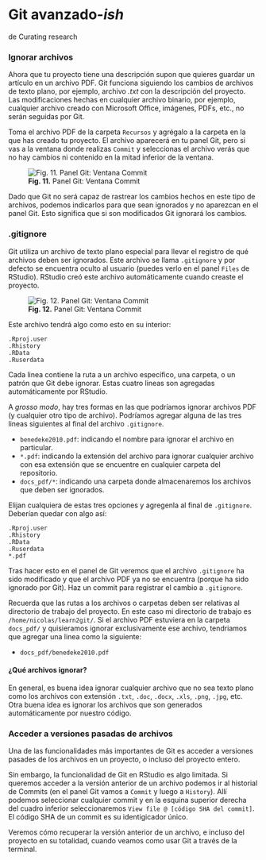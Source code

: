# Git avanzado-_ish_

de Curating research

### Ignorar archivos

Ahora que tu proyecto tiene una descripción supon que quieres guardar un artículo en un archivo PDF. Git funciona siguiendo los cambios de archivos de texto plano, por ejemplo, archivo _.txt_ con la descripción del proyecto. Las modificaciones hechas en cualquier archivo binario, por ejemplo, cualquier archivo creado con Microsoft Office, imágenes, PDFs, etc., no serán seguidas por Git.  

Toma el archivo PDF de la carpeta `Recursos` y agrégalo a la carpeta en la que has creado tu proyecto. El archivo aparecerá en tu panel Git, pero si vas a la ventana donde realizas `Commit` y seleccionas el archivo verás que no hay cambios ni contenido en la mitad inferior de la ventana.

![**Fig. 11.** Panel Git: Ventana Commit](./docs/non-plain/img/gitignore_02.png)

Dado que Git no será capaz de rastrear los cambios hechos en este tipo de archivos, podemos indicarlos para que sean ignorados y no aparezcan en el panel Git. Esto significa que si son modificados Git ignorará los cambios.

### .gitignore  

Git utiliza un archivo de texto plano especial para llevar el registro de qué archivos deben ser ignorados. Este archivo se llama `.gitignore` y por defecto se encuentra oculto al usuario (puedes verlo en el panel `Files` de RStudio). RStudio creó este archivo automáticamente cuando creaste el proyecto.

![**Fig. 12.** Panel Git: Ventana Commit](./docs/non-plain/img/gitignore_03.png)

Este archivo tendrá algo como esto en su interior:  

```
.Rproj.user
.Rhistory
.RData
.Ruserdata
```

Cada linea contiene la ruta a un archivo específico, una carpeta, o un patrón que Git debe ignorar. Estas cuatro lineas son agregadas automáticamente por RStudio.  

A _grosso modo_, hay tres formas en las que podríamos ignorar archivos PDF (y cualquier otro tipo de archivo). Podríamos agregar alguna de las tres lineas siguientes al final del archivo `.gitignore`.  


- `benedeke2010.pdf`: indicando el nombre para ignorar el archivo en particular.  
- `*.pdf`: indicando la extensión del archivo para ignorar cualquier archivo con esa extensión que se encuentre en cualquier carpeta del repositorio. 
- `docs_pdf/*`: indicando una carpeta donde almacenaremos los archivos que deben ser ignorados.  

Elijan cualquiera de estas tres opciones y agregenla al final de `.gitignore`. Deberían quedar con algo así:  

```
.Rproj.user
.Rhistory
.RData
.Ruserdata
*.pdf
```

Tras hacer esto en el panel de Git veremos que el archivo `.gitignore` ha sido modificado y que el archivo PDF ya no se encuentra (porque ha sido ignorado por Git). Haz un commit para registrar el cambio a `.gitignore`.

Recuerda que las rutas a los archivos o carpetas deben ser relativas al directorio de trabajo del proyecto. En este caso mi directorio de trabajo es `/home/nicolas/learn2git/`. Si el archivo PDF estuviera en la carpeta `docs_pdf/` y quisieramos ignorar exclusivamente ese archivo, tendriamos que agregar una linea como la siguiente:  

- `docs_pdf/benedeke2010.pdf`

#### ¿Qué archivos ignorar?

En general, es buena idea ignorar cualquier archivo que no sea texto plano como los archivos con extensión `.txt`, `.doc`, `.docx`, `.xls`, `.png`, `.jpg`, etc. Otra buena idea es ignorar los archivos que son generados automáticamente por nuestro código.

### Acceder a versiones pasadas de archivos

Una de las funcionalidades más importantes de Git es acceder a versiones pasades de los archivos en un proyecto, o incluso del proyecto entero.  

Sin embargo, la funcionalidad de Git en RStudio es algo limitada. Si queremos acceder a la versión anterior de un archivo podemos ir al historial de Commits (en el panel Git vamos a `Commit` y luego a `History`). Allí podemos seleccionar cualquier commit y en la esquina superior derecha del cuadro inferior seleccionaremos `View file @ [código SHA del commit]`. El código SHA de un commit es su identigicador único.  

Veremos cómo recuperar la versión anterior de un archivo, e incluso del proyecto en su totalidad, cuando veamos como usar Git a través de la terminal.
